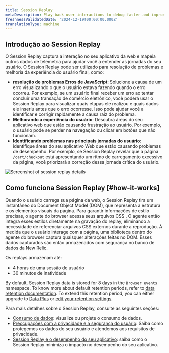 ```yaml
---
title: Session Replay
metaDescription: Play back user interactions to debug faster and improve page performance.
freshnessValidatedDate: '2024-12-19T00:00:00.000Z'
translationType: machine
---
```


## Introdução ao Session Replay

O Session Replay captura a interação no seu aplicativo da web e mapeia outros dados de telemetria para ajudar você a entender as jornadas do seu usuário. O Session Replay pode ser utilizado para resolução de problemas e melhoria da experiência do usuário final, como:

* **resolução de problemas Erros de JavaScript**: Solucione a causa de um erro visualizando o que o usuário estava fazendo quando o erro ocorreu. Por exemplo, se um usuário final receber um erro ao tentar concluir uma transação de comércio eletrônico, você poderá usar o Session Replay para visualizar quais etapas ele realizou e quais dados ele inseriu antes que o erro ocorresse. Isso pode ajudar você a identificar e corrigir rapidamente a causa raiz do problema.
* **Melhorando a experiência do usuário**: Descubra áreas do seu aplicativo web que estão causando frustração ao usuário. Por exemplo, o usuário pode se perder na navegação ou clicar em botões que não funcionam.
* **Identificando problemas nas principais jornadas do usuário**: identifique áreas do seu aplicativo Web que estão causando problemas de desempenho. Por exemplo, se Session Replay revelar que a página `/cart/checkout` está apresentando um ritmo de carregamento excessivo da página, você priorizará a correção dessa jornada crítica do usuário.

<img title="Session replay details" alt="Screenshot of session replay details" src="/images/session_replay_player.webp" />

## Como funciona Session Replay [#how-it-works]

Quando o usuário carrega sua página da web, o Session Replay tira um instantâneo do Document Object Model (DOM), que representa a estrutura e os elementos visuais da página. Para garantir informações de estilo precisas, o agente do browser acessa seus arquivos CSS . O agente então integra esses estilos diretamente na gravação do replay, eliminando a necessidade de referenciar arquivos CSS externos durante a reprodução. À medida que o usuário interage com a página, uma biblioteca dentro do agente do browser captura quaisquer alterações feitas no DOM. Esses dados capturados são então armazenados com segurança no banco de dados da New Relic.

Os replays armazenam até:

* 4 horas de uma sessão de usuário
* 30 minutos de inatividade

By default, Session Replay data is stored for 8 days in the `Browser events` namespace. To know more about default retention periods, refer to [data retention documentation](/docs/data-apis/manage-data/manage-data-retention/#retention-periods). To extend this retention period, you can either upgrade to [Data Plus](/docs/accounts/accounts-billing/new-relic-one-pricing-billing/data-ingest-billing/#data-prices) or [edit your retention settings](/docs/data-apis/manage-data/manage-data-retention/#adjust-retention).

Para mais detalhes sobre o Session Replay, consulte as seguintes seções:

* [Consumo de dados](/docs/browser/browser-monitoring/browser-pro-features/session-replay/additional-information/#data-consumption): visualize ou projete o consumo de dados.
* [Preocupações com a privacidade e a segurança do usuário](/docs/browser/browser-monitoring/browser-pro-features/session-replay/additional-information/#data-security): Saiba como protegemos os dados do seu usuário e atendemos aos requisitos de privacidade.
* [Session Replay e o desempenho do seu aplicativo](/docs/browser/browser-monitoring/browser-pro-features/session-replay/additional-information/#app-performance): saiba como o Session Replay minimiza o impacto no desempenho do seu aplicativo.